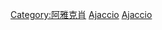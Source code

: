 {{Commons category|People of Ajaccio}}
{{Cat more|阿雅克肖}}
[[Category:阿雅克肖|Category:阿雅克肖]]
[[Category:科西嘉各城市出身人物|Ajaccio]]
[[Category:南科西嘉省人|Ajaccio]]